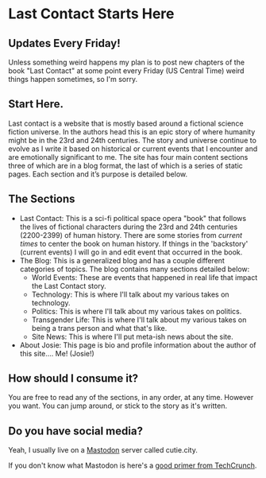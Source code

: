 # Last Contact Starts Here

## Updates Every Friday!
Unless something weird happens my plan is to post new chapters of the book "Last Contact" at some point every Friday (US Central Time) weird things happen sometimes, so I'm sorry.

## Start Here.
Last contact is a website that is mostly based around a fictional science fiction universe. In the authors head this is an epic story of where humanity might be in the 23rd and 24th centuries. The story and universe continue to evolve as I write it based on historical or current events that I encounter and are emotionally significant to me. The site has four main content sections three of which are in a blog format, the last of which is a series of static pages. Each section and it’s purpose is detailed below.

## The Sections
- Last Contact: This is a sci-fi political space opera "book" that follows the lives of fictional characters during the 23rd and 24th centuries (2200-2399) of human history. There are some stories from *current times* to center the book on human history. If things in the 'backstory' (current events) I will go in and edit event that occurred in the book.
- The Blog: This is a generalized blog and has a couple different categories of topics. The blog contains many sections detailed below:
  - World Events: These are events that happened in real life that impact the Last Contact story.
  - Technology: This is where I'll talk about my various takes on technology.
  - Politics: This is where I'll talk about my various takes on politics.
  - Transgender Life: This is where I'll talk about my various takes on being a trans person and what that's like.
  - Site News: This is where I'll put meta-ish news about the site.
- About Josie: This page is bio and profile information about the author of this site.... Me! (Josie!)

## How should I consume it?
You are free to read any of the sections, in any order, at any time. However you want. You can jump around, or stick to the story as it's written.

## Do you have social media?
Yeah, I usually live on a <a rel="me" href="https://cutie.city/@Josie">Mastodon</a> server called cutie.city.

If you don't know what Mastodon is here's a [good primer from TechCrunch](https://techcrunch.com/2023/07/24/what-is-mastodon/). 